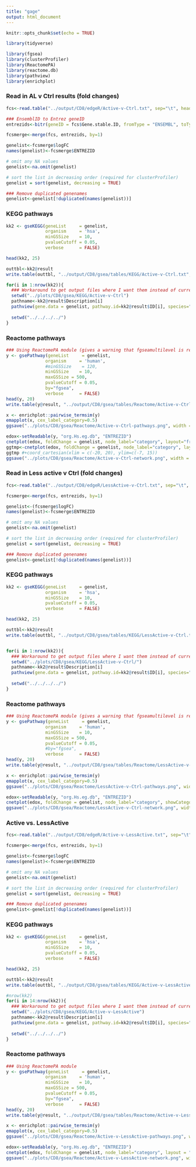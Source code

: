 ```yaml
---
title: "gage"
output: html_document
---
```


```r
knitr::opts_chunk$set(echo = TRUE)
```

```R
library(tidyverse)

library(fgsea)
library(clusterProfiler)
library(ReactomePA)
library(reactome.db)
library(pathview)
library(enrichplot)
```

### Read in AL v Ctrl results (fold changes)

```R
fcs<-read.table("../output/CD8/edgeR/Active-v-Ctrl.txt", sep="\t", header=T, stringsAsFactors = F, quote="")

### EnsemblID to Entrez geneID
entrezids<-bitr(geneID = fcs$Gene.stable.ID, fromType = "ENSEMBL", toType = "ENTREZID", OrgDb = "org.Hs.eg.db", drop = T)

fcsmerge<-merge(fcs, entrezids, by=1)

genelist<-fcsmerge$logFC
names(genelist)<-fcsmerge$ENTREZID

# omit any NA values 
genelist<-na.omit(genelist)

# sort the list in decreasing order (required for clusterProfiler)
genelist = sort(genelist, decreasing = TRUE)

### Remove duplicated genenames
genelist<-genelist[!duplicated(names(genelist))]

```


### KEGG pathways

```R
kk2 <- gseKEGG(geneList     = genelist,
               organism     = 'hsa',
               minGSSize    = 10,
               pvalueCutoff = 0.05,
               verbose      = FALSE)

head(kk2, 25)

outtbl<-kk2@result
write.table(outtbl, "../output/CD8/gsea/tables/KEGG/Active-v-Ctrl.txt", sep="\t", col.names = T, row.names = F, quote=F)

for(i in 1:nrow(kk2)){
  ### Workaround to get output files where I want them instead of current WD
  setwd("../plots/CD8/gsea/KEGG/Active-v-Ctrl")
  pathname<-kk2@result$Description[i]
  pathview(gene.data = genelist, pathway.id=kk2@result$ID[i], species="hsa", limit=list(gene=2, cpd=1), out.suffix=pathname, kegg.dir = "../gsea-files/")
  
  setwd("../../../../")
}
```


### Reactome pathways

```R
### Using ReactomePA module (gives a warning that fgseamultilevel is recommended) 
y <- gsePathway(geneList     = genelist,
               organism     = 'human',
               #minGSSize    = 120,
               minGSSize    = 10,
               maxGSSize = 500,
               pvalueCutoff = 0.05,
               by="fgsea",
               verbose      = FALSE)
head(y, 20)
write.table(y@result, "../output/CD8/gsea/tables/Reactome/Active-v-Ctrl.txt", sep="\t", col.names = T, row.names = F, quote=F)

x <- enrichplot::pairwise_termsim(y)   
emapplot(x, cex_label_category=0.5)
ggsave("../plots/CD8/gsea/Reactome/Active-v-Ctrl-pathways.png", width = 8, height = 6)

edox<-setReadable(y, "org.Hs.eg.db", "ENTREZID")
cnetplot(edox, foldChange = genelist, node_label="category", layout="fr")
ggtmp<-cnetplot(edox, foldChange = genelist, node_label="category", layout="fr", showCategory = 10)
ggtmp #+coord_cartesian(xlim = c(-20, 20), ylim=c(-7, 15))
ggsave("../plots/CD8/gsea/Reactome/Active-v-Ctrl-network.png", width = 8, height = 6, )
```

### Read in Less active v Ctrl (fold changes)

```R
fcs<-read.table("../output/CD8/edgeR/LessActive-v-Ctrl.txt", sep="\t", header=T, stringsAsFactors = F, quote="")

fcsmerge<-merge(fcs, entrezids, by=1)

genelist<-(fcsmerge$logFC)
names(genelist)<-fcsmerge$ENTREZID

# omit any NA values 
genelist<-na.omit(genelist)

# sort the list in decreasing order (required for clusterProfiler)
genelist = sort(genelist, decreasing = TRUE)

### Remove duplicated genenames
genelist<-genelist[!duplicated(names(genelist))]

```


### KEGG pathways

```R
kk2 <- gseKEGG(geneList     = genelist,
               organism     = 'hsa',
               minGSSize    = 10,
               pvalueCutoff = 0.05,
               verbose      = FALSE)

head(kk2, 25)

outtbl<-kk2@result
write.table(outtbl, "../output/CD8/gsea/tables/KEGG/LessActive-v-Ctrl.txt", sep="\t", col.names = T, row.names = F, quote=F)


for(i in 1:nrow(kk2)){
  ### Workaround to get output files where I want them instead of current WD
  setwd("../plots/CD8/gsea/KEGG/LessActive-v-Ctrl/")
  pathname<-kk2@result$Description[i]
  pathview(gene.data = genelist, pathway.id=kk2@result$ID[i], species="hsa", limit=list(gene=2, cpd=1), out.suffix=pathname, kegg.dir = "../gsea-files/")
  
  setwd("../../../../")
}
```

### Reactome pathways

```R
### Using ReactomePA module (gives a warning that fgseamultilevel is recommended) 
y <- gsePathway(geneList     = genelist,
               organism     = 'human',
               minGSSize    = 10,
               maxGSSize = 500,
               pvalueCutoff = 0.05,
               #by="fgsea",
               verbose      = FALSE)
head(y, 20)
write.table(y@result, "../output/CD8/gsea/tables/Reactome/LessActive-v-Ctrl.txt", sep="\t", col.names = T, row.names = F, quote=F)

x <- enrichplot::pairwise_termsim(y)   
emapplot(x, cex_label_category=0.5)
ggsave("../plots/CD8/gsea/Reactome/LessActive-v-Ctrl-pathways.png", width = 8, height = 6)

edox<-setReadable(y, "org.Hs.eg.db", "ENTREZID")
cnetplot(edox, foldChange = genelist, node_label="category", showCategory = 10, layout="fr")
ggsave("../plots/CD8/gsea/Reactome/LessActive-v-Ctrl-network.png", width = 8, height = 6)

```

### Active vs. LessActive

```R
fcs<-read.table("../output/CD8/edgeR/Active-v-LessActive.txt", sep="\t", header=T, stringsAsFactors = F, quote="")

fcsmerge<-merge(fcs, entrezids, by=1)

genelist<-fcsmerge$logFC
names(genelist)<-fcsmerge$ENTREZID

# omit any NA values 
genelist<-na.omit(genelist)

# sort the list in decreasing order (required for clusterProfiler)
genelist = sort(genelist, decreasing = TRUE)

### Remove duplicated genenames
genelist<-genelist[!duplicated(names(genelist))]

```


### KEGG pathways

```R
kk2 <- gseKEGG(geneList     = genelist,
               organism     = 'hsa',
               minGSSize    = 10,
               pvalueCutoff = 0.05,
               verbose      = FALSE)

head(kk2, 25)

outtbl<-kk2@result
write.table(outtbl, "../output/CD8/gsea/tables/KEGG/Active-v-LessActive.txt", sep="\t", col.names = T, row.names = F, quote=F)

#nrow(kk2)
for(i in 14:nrow(kk2)){
  ### Workaround to get output files where I want them instead of current WD
  setwd("../plots/CD8/gsea/KEGG/Active-v-LessActive")
  pathname<-kk2@result$Description[i]
  pathview(gene.data = genelist, pathway.id=kk2@result$ID[i], species="hsa", limit=list(gene=2, cpd=1), out.suffix=pathname, kegg.dir = "../gsea-files/")
  
  setwd("../../../../")
}
```


### Reactome pathways

```R
### Using ReactomePA module
y <- gsePathway(geneList     = genelist,
               organism     = 'human',
               minGSSize    = 10,
               maxGSSize = 500,
               pvalueCutoff = 0.05,
               by="fgsea",
               verbose      = FALSE)
head(y, 20)
write.table(y@result, "../output/CD8/gsea/tables/Reactome/Active-v-LessActive.txt", sep="\t", col.names = T, row.names = F, quote=F)

x <- enrichplot::pairwise_termsim(y)   
emapplot(x, cex_label_category=0.5)
ggsave("../plots/CD8/gsea/Reactome/Active-v-LessActive-pathways.png", width = 8, height = 6)

edox<-setReadable(y, "org.Hs.eg.db", "ENTREZID")
cnetplot(edox, foldChange = genelist, node_label="category", layout = "graphopt")
ggsave("../plots/CD8/gsea/Reactome/Active-v-LessActive-network.png", width = 8, height = 6)

```



